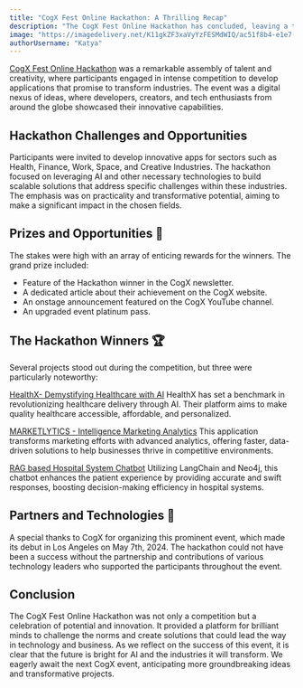 ```yaml
---
title: "CogX Fest Online Hackathon: A Thrilling Recap"
description: "The CogX Fest Online Hackathon has concluded, leaving a trail of innovative ideas and excited participants. This virtual event brought together the brightest minds to tackle pressing issues in various sectors using cutting-edge AI technologies."
image: "https://imagedelivery.net/K11gkZF3xaVyYzFESMdWIQ/ac51f8b4-e1e7-4867-4d07-823e3fc2f500/full"
authorUsername: "Katya"
---
```


[CogX Fest Online Hackathon](https://lablab.ai/event/cogx-festival-hackathon) was a remarkable assembly of talent and creativity, where participants engaged in intense competition to develop applications that promise to transform industries. The event was a digital nexus of ideas, where developers, creators, and tech enthusiasts from around the globe showcased their innovative capabilities.

## Hackathon **Challenges and Opportunities**

Participants were invited to develop innovative apps for sectors such as Health, Finance, Work, Space, and Creative Industries. The hackathon focused on leveraging AI and other necessary technologies to build scalable solutions that address specific challenges within these industries. The emphasis was on practicality and transformative potential, aiming to make a significant impact in the chosen fields.

## **Prizes and Opportunities 🌟**
The stakes were high with an array of enticing rewards for the winners. The grand prize included:

- Feature of the Hackathon winner in the CogX newsletter.
- A dedicated article about their achievement on the CogX website.
- An onstage announcement featured on the CogX YouTube channel.
- An upgraded event platinum pass.
  
## **The Hackathon Winners 🏆**
Several projects stood out during the competition, but three were particularly noteworthy:

[HealthX- Demystifying Healthcare with AI](https://lablab.ai/event/cogx-festival-hackathon/healthx/healthx-demstifying-heathcare-with-ai)
HealthX has set a benchmark in revolutionizing healthcare delivery through AI. Their platform aims to make quality healthcare accessible, affordable, and personalized.

[MARKETLYTICS - Intelligence Marketing Analytics](https://lablab.ai/event/cogx-festival-hackathon/marketlytics-ai/marketlytics-intelligence-marketing-analytics)
This application transforms marketing efforts with advanced analytics, offering faster, data-driven solutions to help businesses thrive in competitive environments.

[RAG based Hospital System Chatbot](https://lablab.ai/event/cogx-festival-hackathon/meditackers/rag-based-hospital-system-chatbot)
Utilizing LangChain and Neo4j, this chatbot enhances the patient experience by providing accurate and swift responses, boosting decision-making efficiency in hospital systems.


## **Partners and Technologies 🤝**
A special thanks to CogX for organizing this prominent event, which made its debut in Los Angeles on May 7th, 2024. The hackathon could not have been a success without the partnership and contributions of various technology leaders who supported the participants throughout the event.

## **Conclusion**
The CogX Fest Online Hackathon was not only a competition but a celebration of potential and innovation. It provided a platform for brilliant minds to challenge the norms and create solutions that could lead the way in technology and business. As we reflect on the success of this event, it is clear that the future is bright for AI and the industries it will transform. We eagerly await the next CogX event, anticipating more groundbreaking ideas and transformative projects.
